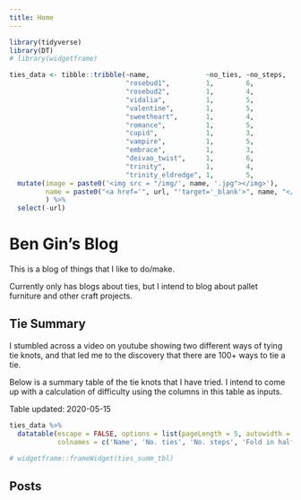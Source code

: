 ```yaml
---
title: Home
---
```


```r
library(tidyverse)
library(DT)
# library(widgetframe)

ties_data <- tibble::tribble(~name,              ~no_ties, ~no_steps,  ~fold_in_half, ~end_tied_with, ~url,                                              ~shaping_difficulty,       ~no_loop_thrus,
                             "rosebud1",         1,        6,          "Y",           "little",       "https://www.youtube.com/watch?v=s-S1WSFTpuU",     1,                         1,
                             "rosebud2",         1,        4,          "N",           "little",       "https://www.youtube.com/watch?v=-diYX2FH_AE",     2,                         0,
                             "vidalia",          1,        5,          "N",           "little", "https://www.youtube.com/watch?v=ENYCWzrB9d8",     2,                         3,
                             "valentine",        1,        5,          "Y",           "little", "https://www.youtube.com/watch?v=XwvNQYIZnSI",     3,                         1,
                             "sweetheart",       1,        4,          "Y",           "little", "https://www.youtube.com/watch?v=nfoqEexLghI",     4,                         3,
                             "romance",          1,        5,          "Y",           "little", "https://www.youtube.com/watch?v=XdRsQ3KuTqM",     3,                         5,
                             "cupid",            1,        3,          "N",           "both", "https://www.youtube.com/watch?v=VWfEccMG_HI",     5,                         1,
                             "vampire",          1,        5,          "Y",           "little", "https://www.youtube.com/watch?v=wFTkThHwagI",     1,                         0,
                             "embrace",          1,        3,          "Y",           "little", "https://www.youtube.com/watch?v=mwfLpoyqeKE",     1,                         3,
                             "deivao_twist",     1,        6,          "N",           "little", "https://www.youtube.com/watch?v=mCANkZKtES4",     1,                         3,
                             "trinity",          1,        4,          "N",           "little", "https://www.youtube.com/watch?v=IX_GixAhXeY",     2,                         2,
                             "trinity_eldredge", 1,        5,          "N",           "little", "https://www.youtube.com/watch?v=Ls_MgWrTVrk",     1,                         2)  %>% 
  mutate(image = paste0('<img src = "/img/', name, '.jpg"></img>'),
         name = paste0("<a href='", url, "'target='_blank'>", name, "</a>")
         ) %>% 
  select(-url)

```


# Ben Gin's Blog
This is a blog of things that I like to do/make.

Currently only has blogs about ties, but I intend to blog about pallet furniture and other craft projects.

## Tie Summary
I stumbled across a video on youtube showing two different ways of tying tie knots, and that led me to the discovery that there are 100+ ways to tie a tie.

Below is a summary table of the tie knots that I have tried. I intend to come up with a calculation of difficulty using the columns in this table as inputs.

Table updated: 2020-05-15

```r
ties_data %>% 
  datatable(escape = FALSE, options = list(pageLength = 5, autowidth = TRUE), rownames = FALSE,
            colnames = c('Name', 'No. ties', 'No. steps', 'Fold in half', 'End', 'Shaping difficulty', 'No. loop thrus', 'image'))

# widgetframe::frameWidget(ties_summ_tbl)
```


## Posts
